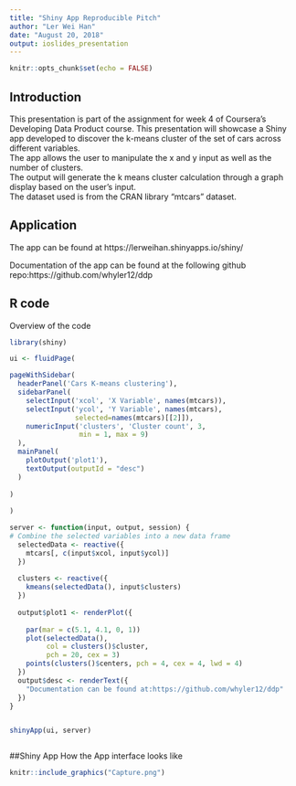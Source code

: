 ```yaml
---
title: "Shiny App Reproducible Pitch"
author: "Ler Wei Han"
date: "August 20, 2018"
output: ioslides_presentation
---
```


```r
knitr::opts_chunk$set(echo = FALSE)
```

## Introduction

This presentation is part of the assignment for week 4 of Coursera's Developing Data Product course.   This presentation will showcase a Shiny app developed to discover the k-means cluster of the set of cars across different variables.  
The app allows the user to manipulate the x and y input as well as the number of clusters.  
The output will generate the k means cluster calculation through a graph display based on the user's input.  
The dataset used is from the CRAN library "mtcars" dataset.



## Application

The app can be found at https://lerweihan.shinyapps.io/shiny/

Documentation of the app can be found at the following github repo:https://github.com/whyler12/ddp



## R code
Overview of the code
```r
library(shiny)

ui <- fluidPage(

pageWithSidebar(
  headerPanel('Cars K-means clustering'),
  sidebarPanel(
    selectInput('xcol', 'X Variable', names(mtcars)),
    selectInput('ycol', 'Y Variable', names(mtcars),
                selected=names(mtcars)[[2]]),
    numericInput('clusters', 'Cluster count', 3,
                 min = 1, max = 9)
  ),
  mainPanel(
    plotOutput('plot1'),
    textOutput(outputId = "desc")
  )
  
)
  
)

server <- function(input, output, session) {
# Combine the selected variables into a new data frame
  selectedData <- reactive({
    mtcars[, c(input$xcol, input$ycol)]
  })
  
  clusters <- reactive({
    kmeans(selectedData(), input$clusters)
  })
  
  output$plot1 <- renderPlot({
    
    par(mar = c(5.1, 4.1, 0, 1))
    plot(selectedData(),
         col = clusters()$cluster,
         pch = 20, cex = 3)
    points(clusters()$centers, pch = 4, cex = 4, lwd = 4)
  })
  output$desc <- renderText({
    "Documentation can be found at:https://github.com/whyler12/ddp"
  })
}  


shinyApp(ui, server)



```


##Shiny App
How the App interface looks like
```r
knitr::include_graphics("Capture.png")
```
